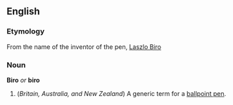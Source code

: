 ==English==
===Etymology===
From the name of the inventor of the pen, [[w:Laszlo_Biro|Laszlo Biro]]

===Noun===
'''Biro''' ''or'' '''biro'''

#(''Britain, Australia, and New Zealand'') A generic term for a [[ballpoint pen]].

<!--Anyone know the trademark status?  Please add a usage note.-->